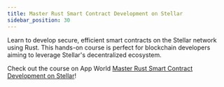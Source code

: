 ```yaml
---
title: Master Rust Smart Contract Development on Stellar
sidebar_position: 30
---
```


Learn to develop secure, efficient smart contracts on the Stellar network using Rust. This hands-on course is perfect for blockchain developers aiming to leverage Stellar's decentralized ecosystem.

Check out the course on App World [Master Rust Smart Contract Development on Stellar](https://dapp-world.com/course/master-rust-smart-contract-development-on-stellar)!

